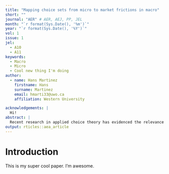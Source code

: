 ```yaml
---
title: "Mapping choice sets from micro to market frictions in macro"
short: ""
journal: "AER" # AER, AEJ, PP, JEL
month: "`r format(Sys.Date(), '%m')`"
year: "`r format(Sys.Date(), '%Y')`"
vol: 1
issue: 1
jel:
  - A10
  - A11
keywords:
  - Macro
  - Micro
  - Cool new thing I'm doing
author:
  - name: Hans Martinez
    firstname: Hans
    surname: Martinez
    email: hmarti33@uwo.ca
    affiliation: Western University 

acknowledgements: |
  Hi!
abstract: |
  Recent research in applied choice theory has evidenced the relevance of the consideration sets of decision-makers. Yet, until now, there’s been a disconnect between these novel applications and the macro applications. We show how to map choice sets to market frictions by making then minimal necessary assumptions and how to use these novel developments in a macro setting. Using data from the US Bureau of Labor Statistics, we apply these techniques to a job searching problem in which it is costlier for applicants to look for jobs that are farther away from their home/current job location/current field of expertise. In other words, the cost of accessing a bigger consideration set increases with the distance from the current state. 
output: rticles::aea_article
---
```


# Introduction {-}

This is my super cool paper. I'm awesome.

